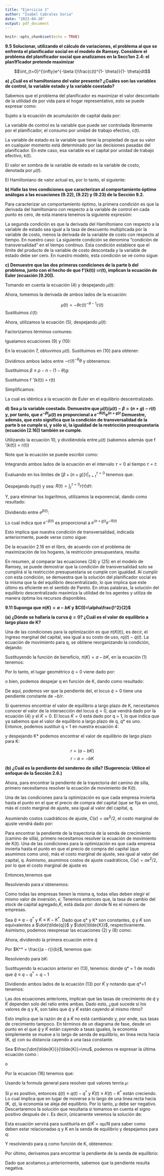 ```yaml
---
title: "Ejercicio 1"
author: "Isabel Cabrales Soria"
date: "2023-04-20"
output: pdf_document
---
```



```r
knitr::opts_chunk$set(echo = TRUE)
```


**9.5 Solucionar, utilizando el cálculo de variaciones, el problema al que se enfrenta el planificador social en el modelo de Ramsey. Considere el problema del planificador social que analizamos en la Secc1on 2.4: el plan1f1cador pretende maximizar** 

$$\int_{t=0}^{\infty}e^{-\beta t}\frac{c(t)^{1- \theta}}{1- \theta}dt$$


**a) ¿Cuál es el hamiltoniano del valor presente? ¿Cuáles son las variables de control, la variable estado y la variable coestado?**

Sabemos que el problema del planificador es maximizar el valor descontado de la utilidad de por vida para el hogar representativo, esto se puede expresar como:

\begin{equation}
    \int_{t=0}^{\infty} e^{-\beta t} \frac{c(t)^{1-\theta}}{1-\theta} dt
\end{equation}

Sujeto a la ecuación de acumulación de capital dada por:

\begin{equation}
  \dot{K}(t)=fk(t)=f(k(t))-c(t)-(n + g)k(t)
\end{equation}

La variable de control es la variable que puede ser controlada libremente por el planificador, el consumo por unidad de trabajo efectivo, c(t).

La variable de estado es la variable que tiene la propiedad de que su valor en cualquier momento está determinado por las decisiones pasadas del planificador. En este caso, esa variable es el capital por unidad de trabajo efectivo, k(t). 

El valor en sombra de la variable de estado es la variable de costo, denotada por $\mu(t)$.

El Hamiltoniano de valor actual es, por lo tanto, el siguiente:

\begin{equation}
H(k(t),c(t))=\frac{c(t)^{1-\theta}}{1-\theta}+\mu (t) [fk(t)=f(k(t))-c(t)-(n + g)k(t)]
\end{equation}

**b) Halle las tres condiciones que caracterizan al comportamiento óptimo análogas a las ecuaciones (9.22), (9.22) y (9.23) de la Sección 9.2.**

Para caracterizar un comportamiento óptimo, la primera condición es que la derivada del hamiltoniano con respecto a la variable de control en cada punto es cero, de esta manera tenemos la siguiente expresión:

\begin{equation}
\frac{\partial H(k(t),c(t))}{\partial c(t)}=c(t)^{-\theta}-\mu(t)=0
\end{equation}

La segunda condición es que la derivada del Hamiltoniano con respecto a la variable de estado sea igual a la tasa de descuento multiplicada por la variable de costo, menos la derivada de la variable de costo con respecto al tiempo. En nuestro caso:
\begin{equation}
\frac{\partial H(k(t),c(t))}{\partial c(t)}=\mu (t)f'(k(t))-\mu(t)(n+g)=\beta \mu(t)- \dot{\mu}(t)
\end{equation}
La siguiente condición se denomina "condición de transversalidad" en el tiempo continuo.
Esta condición establece que el límite del producto de la variable de costo descontada y la variable de estado debe ser cero. En nuestro modelo, esta condición se ve como sigue:

\begin{equation}
lim_{t \to \infty} e^{-\beta t} \mu (t)k(t) = 0
\end{equation}

**c) Demuestre que las dos primeras condiciones de la parte b del problema, junto con el hecho de que f'(k(t)) =r(t), implican la ecuación de Euler (ecuación [9.20]).**

Tomando en cuenta la ecuación (4) y despejando $\mu(t)$:

\begin{equation}
\mu(t)=c(t)^{-\theta}
\end{equation}

Ahora, tomemos la derivada de ambos lados de la ecuación:

$$\dot{\mu}(t)={-\theta}c(t)^{-\theta-1}\dot{c}(t)$$
Sustituimos $\dot{c}(t)$:

\begin{equation}
\dot{\mu}(t)=-\theta c(t)^{-\theta}\frac{\dot{c}(t)}{c(t)}
\end{equation}

Ahora, utilizamos la ecuación (5), despejando $\dot{\mu}(t)$:

\begin{equation}
\dot{\mu}(t)=\beta \mu(t)-\mu (t)f'(k(t))+\mu(t)(n+g)
\end{equation}

Factorizamos términos comunes:

\begin{equation}
\dot{\mu}(t)=\mu(t)[\beta-f'(k(t))+(n+g)]
\end{equation}

Igualamos ecuaciones (9) y (10):

\begin{equation}
-\theta c(t)^{-\theta}\frac{\dot{c}(t)}{c(t)}=\mu(t)[\beta-f'(k(t))+(n+g)]
\end{equation}

En la ecuación 7, obtuvimos $\mu(t)$. Sustituimos en (10) para obtener:

\begin{equation}
-\theta c(t)^{-\theta}\frac{\dot{c}(t)}{c(t)}=c(t)^{-\theta}[\beta-f'(k(t))+(n+g)]
\end{equation}

Dividimos ambos lados entre $-c(t)^{-\theta}\theta$ y obtenemos:

\begin{equation}
\frac{\dot{c}(t)}{c(t)}=\frac{[\beta-f'(k(t))+(n+g)]}{-\theta}
\end{equation}

Sustituimos $\beta \equiv \rho-n-(1- \theta)g$:

\begin{equation}
\frac{\dot{c}(t)}{c(t)}=\frac{[(\rho-n-(1- \theta)g)-f'(k(t))+(n+g)]}{-\theta}
\end{equation}

Sustituimos  f '(k(t)) = r(t)
\begin{equation}
\frac{\dot{c}(t)}{c(t)}=\frac{[(\rho-n-(1- \theta)g)-r(t)+(n+g)]}{-\theta}
\end{equation}

Simplificamos:

\begin{equation}
\frac{\dot{c}(t)}{c(t)}=\frac{r(t)-\rho-\theta(g)}{-\theta}
\end{equation}

La cual es idéntica a la ecuación de Euler en el  equilibrio descentralizado.

**d) Sea $\mu$ la variable coestado. Demuestre que $\dot{\mu}(t)/\mu(t)-\beta=(n + g)-r(t)$ y, por tanto, que $e^{-\beta t}\mu (t)$ es proporcional a $e^{-R(t)}e^{(n+g)t}$ Demuestre, además, que esto significa que la condición de transversalidad de la parte b se cumple si, y sólo si, la igualdad de la  restricción presupuestaria (ecuación [2.16]) también se cumple.**

Utilizando la ecuación 10, y dividiéndola entre $\mu(t)$ (sabemos además que f '(k(t)) = r(t))
\begin{equation}
\frac{\dot{\mu}(t)}{\mu(t)}=[\beta-r(t)+(n+g)]
\end{equation}

Note que la ecuación se puede escribir como:
\begin{equation}
\frac{\partial{\mu}(t)}{\partial (t)}=[\beta-r(t)+(n+g)]
\end{equation}

Integrando ambos lados de la ecuación en el intervalo $\tau=0$ al tiempo $\tau=t$:

\begin{equation}
ln\mu (t)- ln\mu (0)=[\beta+(n+g)]\tau\bigg\vert_{\tau=t}^{\tau=0}-\int_{t}^{\tau=0} r(\tau)d\tau
\end{equation}


Evaluando en los límites de $[\beta+(n+g)]\tau\bigg\vert_{\tau=t}^{\tau=0}$ tenemos que:

\begin{equation}
ln\mu (t)- ln\mu (0)=\beta(t)+(n+g)t-\int_{t}^{\tau=0} r(\tau)d\tau
\end{equation}

Despejando $ln\mu (t)$ y sea: $R(t)= \int_{t}^{\tau=0} r(\tau)d\tau$:

\begin{equation}
ln\mu (t)=ln\mu (0)+\beta(t)+(n+g)t-R(t)
\end{equation}

Y, para eliminar los logaritmos, utilizamos la exponencial, dando como resultado:

\begin{equation}
\mu(t)=\mu (0)e^{\beta(t)}e^{(n+g)t}e^{-R(t)}
\end{equation}


Dividiendo entre $e^{\beta(t)}$:

\begin{equation}
\mu(t)e^{-\beta(t)}=\mu (0)e^{(n+g)t}e^{-R(t)}
\end{equation}

Lo cual indica que $e^{-\beta(t)}$ es proporcional a $e^{(n+g)t}e^{-R(t)}$

Esto implica que nuestra condición de transversalidad, indicada anteriormente, puede verse como sigue:

\begin{equation}
lim_{t \to \infty} e^{(n+g)t}e^{-R(t)}k(t)=0
\end{equation}

De la ecuación 2.16 en el libro, de acuerdo con el problema de maximización de los hogares, la restricción presupuestara, resulta: 
\begin{equation}
lim_{t \to \infty} e^{(n+g)t}e^{-R(t)}k(t) \geq 0
\end{equation}

En resumen, al comparar las ecuaciones (24) y (25) en el modelo de Ramsey, se puede demostrar que la condición de transversalidad solo se cumplirá si la restricción presupuestaria se cumple con igualdad. Al cumplir con esta condición, se demuestra que la solución del planificador social es la misma que la del equilibrio descentralizado, lo que implica que este último es eficiente en el sentido de Pareto. En otras palabras, la solución del equilibrio descentralizado maximiza la utilidad de los agentes y utiliza de manera óptima los recursos disponibles.


**9.11 Suponga que $\pi(K)=a-bK$ y $C(I)=\alpha\frac{I^2}{2}$**

**(a) ¿Dónde se hallaría la curva $\dot{q}= 0$? ¿Cuál es el valor de equilibrio a largo plazo de K?**

Una de las condiciones para la optimización es que $\pi(K(t))$, es decir, el ingreso marginal del capital, sea igual a su costo de uso, $rq(t)- \dot{q}(t)$.
La ecuación de movimiento para q, se obtiene reorganizando la condición, dejando:

\setcounter{equation}{0}
\begin{equation}
\dot{q}(t) = rq(t) - \pi(K(t))
\end{equation}

Sustituyendo la función de beneficio, $\pi(K) = a - bK$, en la ecuación (1) tenemos:
\begin{equation}
\dot{q}(t) = rq(t) - a + bK(t)
\end{equation}

Por lo tanto, el lugar geométrico $\dot{q} = 0$ viene dado por:
\begin{equation}
rq - a + bK = 0
\end{equation}

o bien, podemos despejar q en función de K, dando como resultado:

\begin{equation}
q = \frac{(a - bK)}{r}
\end{equation}

De aquí, podemos ver que la pendiente del, el locus $\dot{q}= 0$ tiene una pendiente constante de $-b/r$.


Si queremos encontrar el valor de equilibrio a largo plazo de K, necesitamos conocer el valor de la intersección del locus $\dot{q} = 0$, que vendrá dado por la ecuación (4)  y el $\dot{K}= 0$. El locus $\dot{K}= 0$ está dado por q = 1, lo que indica que ya sabemos que el valor de equilibrio a largo plazo de q, q* es uno. Entonce, podemos sustituir q = 1 en nuestra ecuación 4:

\begin{equation}
1 = \frac{(a - bK)}{r}
\end{equation}

y despejando K* podemos encontrar el valor de equilibrio de largo plazo para K:

$$r= (a - bK)$$
$$r-a= - bK$$

\begin{equation}
K^* = \frac{(a - r)}{b}
\end{equation}

**(b) ¿Cuál es la pendiente del sendereo de silla? (Sugerencia: Utilice el enfoque de la Sección 2.6.)**

Ahora, para encontrar la pendiente de la trayectoria del camino de silla, primero necesitamos resolver la ecuación de movimiento de K(t). 

Una de las condiciones para la optimización es que cada empresa invierta hasta el punto en el que el precio de compra del capital (que se fija en uno), más el costo marginal de ajuste, sea igual al valor del capital, q. 

Asumiendo costos cuadráticos de ajuste, $C(\dot{\kappa}) = \alpha\dot{\kappa}^2/2$, el costo marginal de ajuste vendrá dado por:

Para encontrar la pendiente de la trayectoria de la senda de crecimiento (camino de silla), primero necesitamos resolver la ecuación de movimiento de K(t). Una de las condiciones para la optimización es que cada empresa invierta hasta el punto en que el precio de compra del capital (que asumimos como uno), más el costo marginal de ajuste, sea igual al valor del capital, q. Asimismo, asumimos costos de ajuste cuadráticos, $C(\dot{\kappa}) = \alpha\dot{\kappa}^2/2$, por lo que el costo marginal de ajuste es 

\begin{equation}
\delta C(\dot{\kappa}))/\delta\dot{\kappa}= \alpha\dot{\kappa}
\end{equation}


Entonces,tenemos que 
\begin{equation}
q=1+\alpha\dot{\kappa}
\end{equation}

Resolviendo para $\dot{\kappa}$ obtenemos:
\begin{equation}
\dot{\kappa}=(q-1)/\alpha
\end{equation}

Como todas las empresas tienen la misma q, todas ellas deben elegir el mismo valor de inversión, $\dot{\kappa}$. Tenemos entonces que, la tasa de cambio del stock de capital agregado,$\dot{K}$, está dada por:
\begin{equation}
\dot{K}=N(q-1)/\alpha
\end{equation}
donde N es el número de empresas.

Sea $\tilde{q}\equiv q-q^*$ y $\tilde{K}\equiv K- K^*$. Dado que q* y K* son constantes, $\dot{q}$ y $\dot{K}$ son equivalentes a $\dot{\tilde{q}}$ y $\dot{\tilde{K}}$, respectivamente. Asimismo, podemos reexpresar las ecuaciones (2) y (8) como: 


 \begin{equation}
 \dot{\tilde{q}}= rq-a+bK
 \end{equation}
 
\begin{equation}
 \dot{\tilde{K}}= N(q-1)/\alpha
\end{equation}
 
 Ahora, dividiendo la primera ecuación entre $\tilde{q}$
 \begin{equation}
 \frac{\dot\tilde{q}}{\tilde{q}}=\frac{rq-a+bK}{\tilde{q}}
\end{equation}

Por $K^* = \frac{(a - r)}{b}$, tenemos que:

\begin{equation}
{\tilde{K}}=\frac{bK-a+r}{b} 
 \end{equation}


Resolviendo para bK:
 \begin{equation}
 bK=b\tilde{K}+a-r
\end{equation}

 
Sustituyendo la ecuacion anterior en (13), tenemos:
 \begin{equation}
\frac{\dot{\tilde{q}}}{\tilde{q}} = \frac{rq-a+b\tilde{K}+a-r}{\tilde{q}}=\frac{r(q-1)}{\tilde{q}}+\frac{b\tilde{K}}{\tilde{q}}=r+b\frac{\tilde{K}}{\tilde{q}}
 \end{equation}
donde q* = 1 de modo que $\tilde{q}\equiv q-q^*=q-1$

Dividiendo ambos lados de la ecuación (13) por $\tilde{K}$ y notando que q*=1 tenemos:
 \begin{equation}
\frac{\dot{\tilde{K}}}{\dot{\tilde{K}}} = \frac{N}{\alpha} \frac{\tilde{q}}{\tilde{K}}   
\end{equation}

Las dos ecuaciones anteriores, implican que las tasas de crecimiento de $\tilde{q}$ y $\tilde{K}$ dependen solo del ratio entre ambas. Dado esto, ¿qué sucede si los valores de q y K, son tales que $\tilde{q}$ y $\tilde{K}$ están cayendo al mismo ritmo?

Esto implica que la razón de $\tilde{q}$ a $\tilde{K}$ no está cambiando y, por ende, sus tasas de crecimiento tampoco. En términos de un diagrama de fase, desde un punto en el que $\tilde{q}$ y $\tilde{K}$ están cayendo a tasas iguales, la economía simplemente se mueve a lo largo de senda de equilibrio, en línea recta hacia (K*, q*) con su distancia cayendo a una tasa constante.

Sea $\frac{\dot{\tilde{K}}}{\tilde{K}}=\mu$, podemos re expresar la última ecuación como :

\begin{equation}
\mu= \frac{N}{\alpha}\frac{\tilde{q}}{\tilde{K}} 
\end{equation}
o
\begin{equation}
\frac{\tilde{q}}{\tilde{K}}= \frac{\alpha \mu}{N}
\end{equation}

Por la ecuacion (16) tenemos que:

\begin{equation}
\mu = r+(bN/\alpha\mu)) 
\end{equation}

\begin{equation}
\alpha\mu^2 - \alpha r\mu - bN=0
\end{equation}

Usando la formula general para resolver qué valores tenría $\mu$:

\begin{equation}
\mu= \frac{\alpha r \pm\sqrt{\alpha^2 r^2 + 4\alpha bN }}{2\alpha}= \frac{r \pm\sqrt{r^2 + (4bN/\alpha)}}{2}
\end{equation}

Si $\mu$ es positivo, entonces $\tilde{q}(t)\equiv q(t)-q^*$ y $\tilde{K}(t)\equiv K(t)-K^*$ están creciendo. Lo cual implica que en lugar de moverse a lo largo de una línea recta hacia (K*, q*), la economía se aleja del equilibrio. Por lo tanto, $\mu$ debe ser negativo. Descartaremos la solución que resultaría si tomamos en cuenta el signo positivo después de r. Es decir, únicamente veremos la solución de:

\begin{equation}
\mu = \frac{r - \sqrt{r^2 + (4bN/\alpha)}}{2}
\end{equation}

Esta ecuación servirá para sustituirla en $\tilde{q}/\tilde{K}= \alpha \mu/N$ para saber como deben estar relacionadas q y K en la senda de equilibrio y despejamos para q: 

\begin{equation}
\frac{\tilde{q}}{\tilde{K}} \equiv \frac{q- q^*}{K-K^*} =  \frac{\alpha\left[ r-\sqrt{r^2 +(4bN/\alpha)}\right]}{2N}
\end{equation}

Y resolviendo para q como función de K, obtenemos:
\begin{equation}
q=q^* + \alpha \left[ \frac{\left[ r-\sqrt{r^2 +(4bN/\alpha)}\right]}{2N}\right] (K-K^*)
\end{equation}

Por último, derivamos para encontrar la pendiente de la senda de equilibrio:

\begin{equation}
\frac{\delta q}{\delta K}=\alpha\left[\frac{r-\sqrt{r^2+ (4\alpha bN)/\alpha}}{2N}\right] < 0
\end{equation}

Dado que acotamos $\mu$ anteriormente, sabemos que la pendiente resulta negativa.



